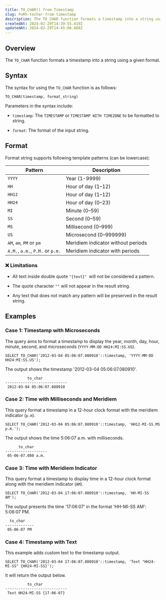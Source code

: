 ```yaml
---
title: TO_CHAR() from Timestamp
slug: PoRh-tochar-from-timestamp
description: The TO_CHAR function formats a timestamp into a string using a given format.
createdAt: 2024-02-29T14:39:55.419Z
updatedAt: 2024-02-29T14:45:06.088Z
---
```


## **Overview**

The `TO_CHAR` function formats a timestamp into a string using a given format.

## **Syntax**

The syntax for using the `TO_CHAR` function is as follows:

```pgsql
TO_CHAR(timestamp, format_string)
```

Parameters in the syntax include:

*   `timestamp`: The `TIMESTAMP` or `TIMESTAMP WITH TIMEZONE` to be formatted to string.&#x20;

*   `format`: The format of the input string.&#x20;

## **Format**

Format string supports following template patterns (can be lowercase):

| **Pattern**                      | **Description**                    |
| -------------------------------- | ---------------------------------- |
| `YYYY`                           | Year (1-9999)&#x20;                |
| `HH`                             | Hour of day (1–12)&#x20;           |
| `HH12`                           | Hour of day (1–12)&#x20;           |
| `HH24`                           | Hour of day (0–23)&#x20;           |
| `MI`                             | Minute (0–59)                      |
| `SS`                             | Second (0–59)&#x20;                |
| `MS`                             | Millisecond (0–999)&#x20;          |
| `US`                             | Microsecond (0–999999)             |
| `AM`, `am`, `PM` or `pm`         | Meridiem indicator without periods |
| `A.M.`, `a.m.`, `P.M.` or `p.m.` | Meridiem indicator with periods    |

### ❌ Limitations

*   All text inside double quote `"{text}" `will not be considered a pattern.

*   The quote character `""` will not appear in the result string.&#x20;

*   Any text that does not match any pattern will be preserved in the result string.

## **Examples**

### Case 1: Timestamp with Microseconds

The query aims to format a timestamp to display the year, month, day, hour, minute, second, and microseconds (`YYYY-MM-DD HH24:MI:SS.US`).

```pgsql
SELECT TO_CHAR('2012-03-04 05:06:07.080910'::timestamp, 'YYYY-MM-DD HH24:MI:SS.US');
```

The output shows the timestamp '2012-03-04 05:06:07.080910'.

```pgsql
          to_char           
----------------------------
 2012-03-04 05:06:07.080910
```

### Case 2: Time with Milliseconds and Meridiem

This query format a timestamp in a 12-hour clock format with the meridiem indicator (`p.m`).

```pgsql
SELECT TO_CHAR('2012-03-04 05:06:07.080910'::timestamp, 'HH12-MI-SS.MS p.m.');
```

The output shows the time 5:06:07 a.m. with milliseconds.

```pgsql
      to_char      
-------------------
 05-06-07.080 a.m.
```

### Case 3: Time with Meridiem Indicator

This query format a timestamp to display time in a 12-hour clock format along with the meridiem indicator (`AM`).

```pgsql
SELECT TO_CHAR('2012-03-04 17:06:07.080910'::timestamp, 'HH-MI-SS AM');
```

The output presents the time '17:06:07' in the format 'HH-MI-SS AM': 5:06:07 PM.

```pgsql
  to_char   
-------------
 05-06-07 PM
```

### Case 4: Timestamp with Text

This example adds custom text to the timestamp output.

```pgsql
SELECT TO_CHAR('2012-03-04 17:06:07.080910'::timestamp, 'Text "HH24-MI-SS" {HH24-MI-SS}');
```

It will return the output below.

```pgsql
          to_char           
----------------------------
 Text HH24-MI-SS {17-06-07}
```


